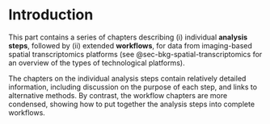 # Introduction {#sec-img-introduction}

This part contains a series of chapters describing (i) individual **analysis steps**, followed by (ii) extended **workflows**, for data from imaging-based spatial transcriptomics platforms (see @sec-bkg-spatial-transcriptomics for an overview of the types of technological platforms).

The chapters on the individual analysis steps contain relatively detailed information, including discussion on the purpose of each step, and links to alternative methods. By contrast, the workflow chapters are more condensed, showing how to put together the analysis steps into complete workflows.

